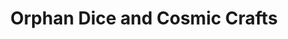 ---
title: "Orphan Dice and Cosmic Crafts"
description: asdadadsad
intro: "\n\n\n"
per_page: 10
hero_buttons:
  - icon_only: false
    label: Read more
    href: "#more"
project_tags:
  - title: ORphan
    description: Projects out of this world
    intro: Projects out of this world
    body: "\n\n\n"
    thumbnail: /src/assets/nebulala_3.jpeg
    name: Intergalactic
  - title: Misty Portraits
    description: Nebulix's portrait selection
    intro: Framing the face
    thumbnail: /src/assets/cosmic_moscow_mule.jpeg
    name: Portraits
style:
  template: full
  hero_template: plain
  container: lg
  card_template: grid
  hero_image_opacity: ""
thumbnail: /src/assets/nebulala_rocket.jpeg
---